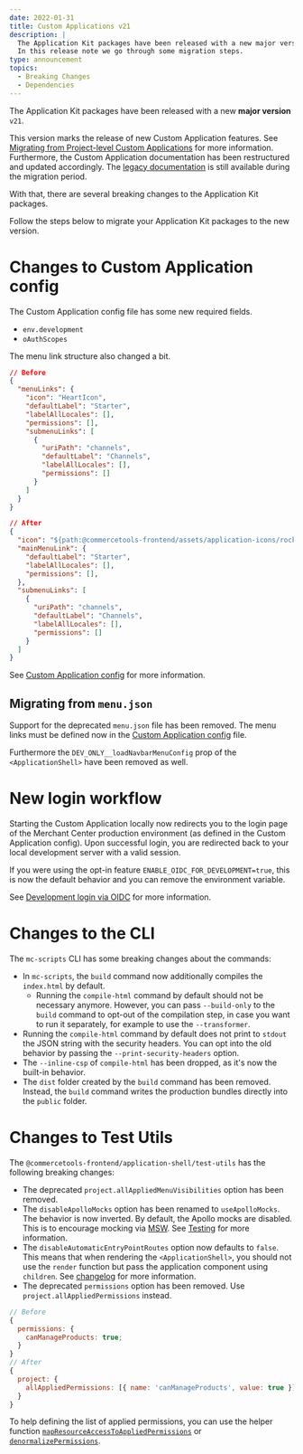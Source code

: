 ```yaml
---
date: 2022-01-31
title: Custom Applications v21
description: |
  The Application Kit packages have been released with a new major version v21.\
  In this release note we go through some migration steps.
type: announcement
topics:
  - Breaking Changes
  - Dependencies
---
```


The Application Kit packages have been released with a new **major version** `v21`.

This version marks the release of new Custom Application features. See [Migrating from Project-level Custom Applications](/migrating-from-project-level-custom-applications) for more information. Furthermore, the Custom Application documentation has been restructured and updated accordingly. The [legacy documentation](https://mc-custom-applications-legacy.vercel.app/custom-applications/_legacy) is still available during the migration period.

With that, there are several breaking changes to the Application Kit packages.

Follow the steps below to migrate your Application Kit packages to the new version.

<!--more-->

# Changes to Custom Application config

The Custom Application config file has some new required fields.

* `env.development`
* `oAuthScopes`

The menu link structure also changed a bit.

```json
// Before
{
  "menuLinks": {
    "icon": "HeartIcon",
    "defaultLabel": "Starter",
    "labelAllLocales": [],
    "permissions": [],
    "submenuLinks": [
      {
        "uriPath": "channels",
        "defaultLabel": "Channels",
        "labelAllLocales": [],
        "permissions": []
      }
    ]
  }
}

// After
{
  "icon": "${path:@commercetools-frontend/assets/application-icons/rocket.svg}",
  "mainMenuLink": {
    "defaultLabel": "Starter",
    "labelAllLocales": [],
    "permissions": [],
  },
  "submenuLinks": [
    {
      "uriPath": "channels",
      "defaultLabel": "Channels",
      "labelAllLocales": [],
      "permissions": []
    }
  ]
}
```

See [Custom Application config](/api-reference/application-config) for more information.

## Migrating from `menu.json`

Support for the deprecated `menu.json` file has been removed. The menu links must be defined now in the [Custom Application config](/api-reference/application-config) file.

Furthermore the `DEV_ONLY__loadNavbarMenuConfig` prop of the `<ApplicationShell>` have been removed as well.

# New login workflow

Starting the Custom Application locally now redirects you to the login page of the Merchant Center production environment (as defined in the Custom Application config). Upon successful login, you are redirected back to your local development server with a valid session.

<Info>

If you were using the opt-in feature `ENABLE_OIDC_FOR_DEVELOPMENT=true`, this is now the default behavior and you can remove the environment variable.

</Info>

See [Development login via OIDC](/migrating-from-project-level-custom-applications#development-login-via-oidc) for more information.

# Changes to the CLI

The `mc-scripts` CLI has some breaking changes about the commands:

- In `mc-scripts`, the `build` command now additionally compiles the `index.html` by default.
  - Running the `compile-html` command by default should not be necessary anymore. However, you can pass `--build-only` to the `build` command to opt-out of the compilation step, in case you want to run it separately, for example to use the `--transformer`.
- Running the `compile-html` command by default does not print to `stdout` the JSON string with the security headers. You can opt into the old behavior by passing the `--print-security-headers` option.
- The `--inline-csp` of `compile-html` has been dropped, as it's now the built-in behavior.
- The `dist` folder created by the `build` command has been removed. Instead, the `build` command writes the production bundles directly into the `public` folder.

# Changes to Test Utils

The `@commercetools-frontend/application-shell/test-utils` has the following breaking changes:

- The deprecated `project.allAppliedMenuVisibilities` option has been removed.
- The `disableApolloMocks` option has been renamed to `useApolloMocks`. The behavior is now inverted. By default, the Apollo mocks are disabled. This is to encourage mocking via [MSW](https://mswjs.io/). See [Testing](/development/testing) for more information.
- The `disableAutomaticEntryPointRoutes` option now defaults to `false`. This means that when rendering the `<ApplicationShell>`, you should not use the `render` function but pass the application component using `children`. See [changelog](https://github.com/commercetools/merchant-center-application-kit/blob/main/packages/application-shell/CHANGELOG.md#1790) for more information.
- The deprecated `permissions` option has been removed. Use `project.allAppliedPermissions` instead.

```js
// Before
{
  permissions: {
    canManageProducts: true;
  }
}
// After
{
  project: {
    allAppliedPermissions: [{ name: 'canManageProducts', value: true }];
  }
}
```

To help defining the list of applied permissions, you can use the helper function [`mapResourceAccessToAppliedPermissions`](/api-reference/commercetools-frontend-application-shell#mapresourceaccesstoappliedpermissions) or [`denormalizePermissions`](/api-reference/commercetools-frontend-application-shell#denormalizepermissions).
